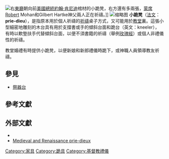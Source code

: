 {{expand|time=2016-05-19T03:21:42+00:00}}
[[File:JFK_casket_in_White_House.jpg|右]][[東廳|東廳]]朝向前[[美國總統|美國總統]][[约翰·肯尼迪|約翰·肯尼迪]]棺材的小跪凳，右方還有多兩張，[[蒙席|蒙席]]Robert Mohan和Gilbert Hartke神父兩人正在祈禱。]]
[[File:Prie-dieu_in_Carved_Oak,_Designed_by_Mr._Pugin.jpg|缩略图]]
'''小跪凳'''（[[法文|法文]]：'''prie-dieu'''），是指原本用於個人祈禱的[[祈禱|祈禱]]桌子方式，又可能用於[[教堂|教堂]]裏。這張小型細密地雕刻的木台具有用於支撐書或手的傾斜台面和跪台（英文：kneeler），有時以軟墊扶手代替傾斜台面，以便不須書籍的祈禱（舉例[[玫瑰經|玫瑰經]]）或個人非禮儀性的祈禱。<span class="cx-segment" data-segmentid="27"></span>

教堂婚禮有時提供小跪凳，以便新娘和新郎禮儀時跪下，或神職人員領導教友祈禱。

== 參見 ==
* [[祭器台|祭器台]]

== 參考文獻 ==

== 外部文獻 ==
* {{Cite EB1911|wstitle=Prie-dieu|volume=22|page=316}}
* [http://www.larsdatter.com/prie-dieux.htm Medieval and Renaissance prie-dieux] {{Wayback|url=http://www.larsdatter.com/prie-dieux.htm |date=20200203202259 }}

[[Category:家具|Category:家具]]
[[Category:跪具|Category:跪具]]
[[Category:基督教禮儀|Category:基督教禮儀]]